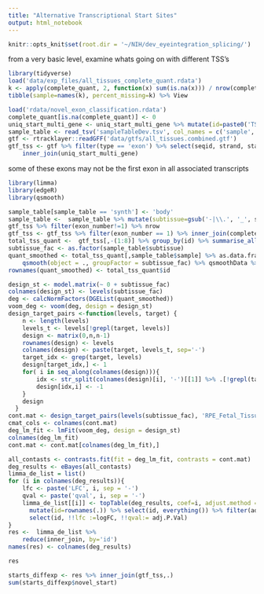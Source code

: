 ```yaml
---
title: "Alternative Transcriptional Start Sites"
output: html_notebook
---
```



```r
knitr::opts_knit$set(root.dir = '~/NIH/dev_eyeintegration_splicing/')
```



from a very basic level, examine whats going on with different TSS's

```r
library(tidyverse)
load('data/exp_files/all_tissues_complete_quant.rdata')
k <- apply(complete_quant, 2, function(x) sum(is.na(x))) / nrow(complete_quant)
tibble(sample=names(k), percent_missing=k) %>% View
```



```r

load('rdata/novel_exon_classification.rdata')
complete_quant[is.na(complete_quant)] <- 0
uniq_start_multi_gene <- uniq_start_multi_gene %>% mutate(id=paste0('TSS_', 1:nrow(.)))
sample_table <- read_tsv('sampleTableDev.tsv', col_names = c('sample','run', 'paired', 'tissue', 'subtissue', 'origin'))
gtf <- rtracklayer::readGFF('data/gtfs/all_tissues.combined.gtf')
gtf_tss <- gtf %>% filter(type == 'exon') %>% select(seqid, strand, start, end, transcript_id, exon_number) %>%
    inner_join(uniq_start_multi_gene)
```
some of these exons may not be the first exon in all associated transcripts

```r
library(limma)
library(edgeR)
library(qsmooth)

sample_table[sample_table == 'synth'] <- 'body'
sample_table <-  sample_table %>% mutate(subtissue=gsub('-|\\.', '_', subtissue), tissue=gsub('-|\\.', '_', tissue) )
gtf_tss %>% filter(exon_number!=1) %>% nrow 
gtf_tss <- gtf_tss %>% filter(exon_number == 1) %>% inner_join(complete_quant)
total_tss_quant <-  gtf_tss[,-(1:8)] %>% group_by(id) %>% summarise_all(sum)
subtissue_fac <- as.factor(sample_table$subtissue)
quant_smoothed <- total_tss_quant[,sample_table$sample] %>% as.data.frame %>% 
    qsmooth(object = ., groupFactor = subtissue_fac) %>% qsmoothData %>% as.data.frame
rownames(quant_smoothed) <- total_tss_quant$id

design_st <- model.matrix(~ 0 + subtissue_fac)
colnames(design_st) <- levels(subtissue_fac)
deg <- calcNormFactors(DGEList(quant_smoothed))
voom_deg <- voom(deg, design = design_st)
design_target_pairs <-function(levels, target) {
    n <- length(levels)
    levels_t <- levels[!grepl(target, levels)]
    design <- matrix(0,n,n-1)
    rownames(design) <- levels
    colnames(design) <- paste(target, levels_t, sep='-')
    target_idx <- grep(target, levels)
    design[target_idx,] <- 1
    for( i in seq_along(colnames(design))){
        idx <- str_split(colnames(design)[i], '-')[[1]] %>% .[!grepl(target, .)]
        design[idx,i] <- -1
    }
    design
  }
cont.mat <- design_target_pairs(levels(subtissue_fac), 'RPE_Fetal_Tissue')
cmat_cols <- colnames(cont.mat)
deg_lm_fit <- lmFit(voom_deg, design = design_st)
colnames(deg_lm_fit)
cont.mat <- cont.mat[colnames(deg_lm_fit),]

all_contasts <- contrasts.fit(fit = deg_lm_fit, contrasts = cont.mat)
deg_results <- eBayes(all_contasts)
limma_de_list = list()
for (i in colnames(deg_results)){
    lfc <- paste('LFC', i, sep = '-')
    qval <- paste('qval', i, sep = '-')
    limma_de_list[[i]] <- topTable(deg_results, coef=i, adjust.method = 'fdr', number=300000) %>% 
      mutate(id=rownames(.)) %>% select(id, everything()) %>% filter(adj.P.Val <.05, logFC > 2) %>% 
      select(id, !!lfc :=logFC, !!qval:= adj.P.Val)
}
res <-  limma_de_list %>% 
    reduce(inner_join, by='id')
names(res) <- colnames(deg_results)

res
```


```r
starts_diffexp <- res %>% inner_join(gtf_tss,.)
sum(starts_diffexp$novel_start)

```










